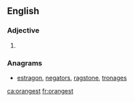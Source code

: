 ==English==

===Adjective===
{{head|en|adjective superlative form}}

# {{en-superlative of|orange}}

===Anagrams===
* [[estragon#English|estragon]], [[negators#English|negators]], [[ragstone#English|ragstone]], [[tronages#English|tronages]]

[[ca:orangest]]
[[fr:orangest]]